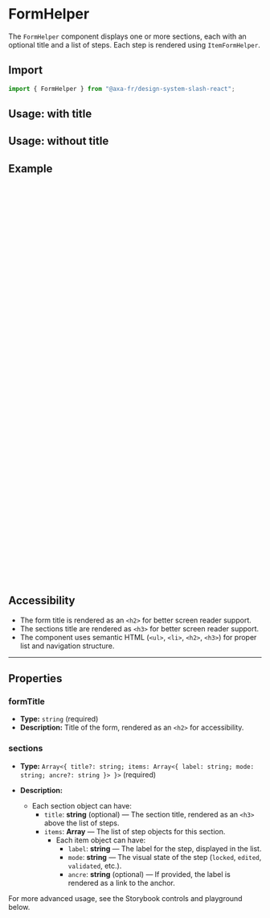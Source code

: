 

<Meta of={Stories} />

# FormHelper

The `FormHelper` component displays one or more sections, each with an optional title and a list of steps. Each step is rendered using `ItemFormHelper`.

## Import

```javascript
import { FormHelper } from "@axa-fr/design-system-slash-react";
```

## Usage: with title

<Canvas of={Stories.WithTitle} />

## Usage: without title

<Canvas of={Stories.WithoutTitle} />

## Example

```jsx
// One section with title
<FormHelper
    formTitle="Assistant de saisie"
    sections={[
      {
        title: "Mon formulaire",
        items: [
          { label: "En cours", mode: "edited" },
          { label: "A compléter", mode: "locked" },
          { label: "Validé", mode: "validated" },
          { label: "Désactivé", mode: "disabled" },
        ]
      }
    ]}
/>

// Multiple sections
<FormHelper
    formTitle="Assistant de saisie"
    sections={[
      {
          title: "Mon formulaire",
          items: [
            { label: "Configuration", mode: "validated" },
            { label: "Souscription", mode: "validated" },
            { label: "Payement", mode: "edited" },
          ],
        },
        {
          title: "Deuxième section avec ancres",
          items: [
            { label: "Préférences", mode: "locked", anchor: "preferences" },
            { label: "Souscription", mode: "locked", anchor: "souscription" },
            { label: "Retractation", mode: "locked", anchor: "retractation" },
          ],
        },
      ]}
/>

// Section without title
<FormHelper
    formTitle="Assistant de saisie"
    sections={[
      {
        items: [
          { label: "En cours", mode: "edited" },
          { label: "A compléter", mode: "locked" },
          { label: "Validé", mode: "validated" },
          { label: "Désactivé", mode: "disabled" },
        ]
      }
    ]}
/>
```

## Accessibility

- The form title is rendered as an `<h2>` for better screen reader support.
- The sections title are rendered as `<h3>` for better screen reader support.
- The component uses semantic HTML (`<ul>`, `<li>`, `<h2>`, `<h3>`) for proper list and navigation structure.

---

## Properties

### formTitle

- **Type:** `string` (required)
- **Description:** Title of the form, rendered as an `<h2>` for accessibility.

### sections


- **Type:** `Array<{ title?: string; items: Array<{ label: string; mode: string; ancre?: string }> }>` (required)

- **Description:**
  - Each section object can have:
    - `title`: **string** (optional) — The section title, rendered as an `<h3>` above the list of steps.
    - `items`: **Array** — The list of step objects for this section.
      - Each item object can have:
        - `label`: **string** — The label for the step, displayed in the list.
        - `mode`: **string** — The visual state of the step (`locked`, `edited`, `validated`, etc.).
        - `ancre`: **string** (optional) — If provided, the label is rendered as a link to the anchor.

For more advanced usage, see the Storybook controls and playground below.
